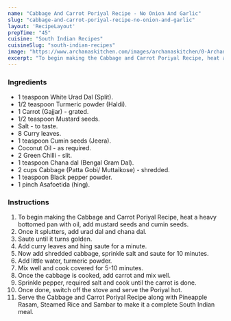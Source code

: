---
name: "Cabbage And Carrot Poriyal Recipe - No Onion And Garlic"
slug: "cabbage-and-carrot-poriyal-recipe-no-onion-and-garlic"
layout: 'RecipeLayout'
prepTime: "45"
cuisine: "South Indian Recipes"
cuisineSlug: "south-indian-recipes"
image: "https://www.archanaskitchen.com/images/archanaskitchen/0-Archanas-Kitchen-Recipes/2017/10-oct/_Cabbage_and_Carrot_Poriyal_Recipe_No_Onion_and_No_Garlic-9420.jpg"
excerpt: "To begin making the Cabbage and Carrot Poriyal Recipe, heat a heavy bottomed pan with oil, add mustard seeds and cumin seeds"
---

### Ingredients

- 1 teaspoon White Urad Dal (Split).
- 1/2 teaspoon Turmeric powder (Haldi).
- 1 Carrot (Gajjar) - grated.
- 1/2 teaspoon Mustard seeds.
- Salt - to taste.
- 8 Curry leaves.
- 1 teaspoon Cumin seeds (Jeera).
- Coconut Oil - as required.
- 2 Green Chilli - slit.
- 1 teaspoon Chana dal (Bengal Gram Dal).
- 2 cups Cabbage (Patta Gobi/ Muttaikose) - shredded.
- 1 teaspoon Black pepper powder.
- 1 pinch Asafoetida (hing).

### Instructions

1. To begin making the Cabbage and Carrot Poriyal Recipe, heat a heavy bottomed pan with oil, add mustard seeds and cumin seeds.
1. Once it splutters, add urad dal and chana dal.
1. Saute until it turns golden.
1. Add curry leaves and hing saute for a minute.
1. Now add shredded cabbage, sprinkle salt and saute for 10 minutes.
1. Add little water, turmeric powder.
1. Mix well and cook covered for 5-10 minutes.
1. Once the cabbage is cooked, add carrot and mix well.
1. Sprinkle pepper, required salt and cook until the carrot is done.
1. Once done, switch off the stove and serve the Poriyal hot.
1. Serve the Cabbage and Carrot Poriyal Recipe along with Pineapple Rasam, Steamed Rice and Sambar to make it a complete South Indian meal.
